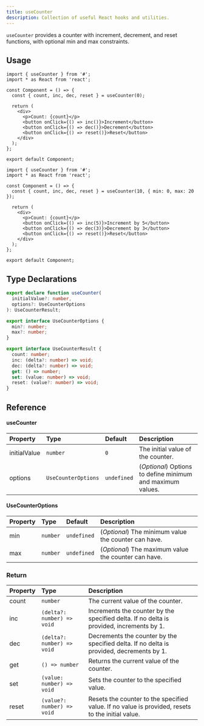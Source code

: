 ```yaml
---
title: useCounter
description: Collection of useful React hooks and utilities.
---
```


`useCounter` provides a counter with increment, decrement, and reset functions, with optional min and max constraints.

## Usage

```tsx
import { useCounter } from '#';
import * as React from 'react';

const Component = () => {
  const { count, inc, dec, reset } = useCounter(0);

  return (
    <div>
      <p>Count: {count}</p>
      <button onClick={() => inc()}>Increment</button>
      <button onClick={() => dec()}>Decrement</button>
      <button onClick={() => reset()}>Reset</button>
    </div>
  );
};

export default Component;
```

```tsx
import { useCounter } from '#';
import * as React from 'react';

const Component = () => {
  const { count, inc, dec, reset } = useCounter(10, { min: 0, max: 20 });

  return (
    <div>
      <p>Count: {count}</p>
      <button onClick={() => inc(5)}>Increment by 5</button>
      <button onClick={() => dec(3)}>Decrement by 3</button>
      <button onClick={() => reset()}>Reset</button>
    </div>
  );
};

export default Component;
```

## Type Declarations

```ts
export declare function useCounter(
  initialValue?: number,
  options?: UseCounterOptions
): UseCounterResult;

export interface UseCounterOptions {
  min?: number;
  max?: number;
}

export interface UseCounterResult {
  count: number;
  inc: (delta?: number) => void;
  dec: (delta?: number) => void;
  get: () => number;
  set: (value: number) => void;
  reset: (value?: number) => void;
}
```

## Reference

#### useCounter

| Property     | Type                | Default     | Description                                                |
| :----------- | :------------------ | :---------- | :--------------------------------------------------------- |
| initialValue | `number`            | `0`         | The initial value of the counter.                          |
| options      | `UseCounterOptions` | `undefined` | (_Optional_) Options to define minimum and maximum values. |

#### UseCounterOptions

| Property | Type     | Default     | Description                                          |
| :------- | :------- | :---------- | :--------------------------------------------------- |
| min      | `number` | `undefined` | (_Optional_) The minimum value the counter can have. |
| max      | `number` | `undefined` | (_Optional_) The maximum value the counter can have. |

### Return

| Property | Type                       | Description                                                                                      |
| :------- | :------------------------- | :----------------------------------------------------------------------------------------------- |
| count    | `number`                   | The current value of the counter.                                                                |
| inc      | `(delta?: number) => void` | Increments the counter by the specified delta. If no delta is provided, increments by 1.         |
| dec      | `(delta?: number) => void` | Decrements the counter by the specified delta. If no delta is provided, decrements by 1.         |
| get      | `() => number`             | Returns the current value of the counter.                                                        |
| set      | `(value: number) => void`  | Sets the counter to the specified value.                                                         |
| reset    | `(value?: number) => void` | Resets the counter to the specified value. If no value is provided, resets to the initial value. |